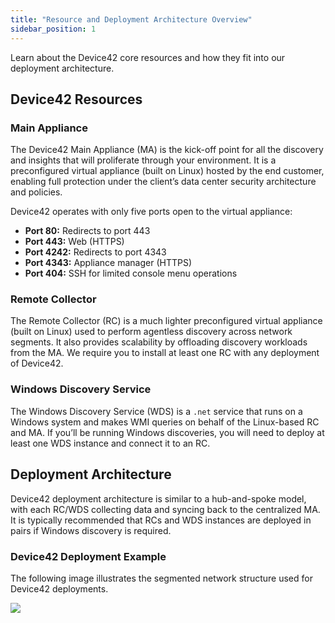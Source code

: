 ```yaml
---
title: "Resource and Deployment Architecture Overview"
sidebar_position: 1
---
```

Learn about the Device42 core resources and how they fit into our deployment architecture.

## Device42 Resources

### Main Appliance

The Device42 Main Appliance (MA) is the kick-off point for all the discovery and insights that will proliferate through your environment. It is a preconfigured virtual appliance (built on Linux) hosted by the end customer, enabling full protection under the client’s data center security architecture and policies.

Device42 operates with only five ports open to the virtual appliance:

- **Port 80:** Redirects to port 443
- **Port 443:** Web (HTTPS)
- **Port 4242:** Redirects to port 4343
- **Port 4343:** Appliance manager (HTTPS)
- **Port 404:** SSH for limited console menu operations

### Remote Collector

The Remote Collector (RC) is a much lighter preconfigured virtual appliance (built on Linux) used to perform agentless discovery across network segments. It also provides scalability by offloading discovery workloads from the MA. We require you to install at least one RC with any deployment of Device42.

### Windows Discovery Service

The Windows Discovery Service (WDS) is a `.net` service that runs on a Windows system and makes WMI queries on behalf of the Linux-based RC and MA. If you’ll be running Windows discoveries, you will need to deploy at least one WDS instance and connect it to an RC.

## Deployment Architecture

Device42 deployment architecture is similar to a hub-and-spoke model, with each RC/WDS collecting data and syncing back to the centralized MA. It is typically recommended that RCs and WDS instances are deployed in pairs if Windows discovery is required.

### Device42 Deployment Example

The following image illustrates the segmented network structure used for Device42 deployments.

![](/assets/images/deployment-architecture.png)
